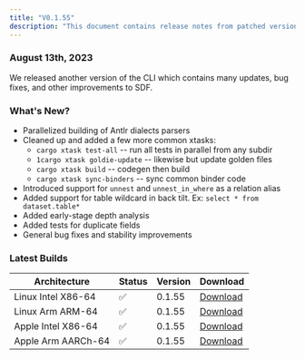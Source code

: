 ```yaml
---
title: "V0.1.55"
description: "This document contains release notes from patched version v0.1.55 of SDF."
---
```

### August 13th, 2023

We released another version of the CLI which contains many updates, bug fixes, and other improvements to SDF.

### What's New?
- Parallelized building of Antlr dialects parsers 
- Cleaned up and added a few more common xtasks:
    - `cargo xtask test-all` -- run all tests in parallel from any subdir
    - `1cargo xtask goldie-update` -- likewise but update golden files
    - `cargo xtask build` -- codegen then build
    - `cargo xtask sync-binders` -- sync common binder code
- Introduced support for `unnest` and `unnest_in_where` as a relation alias 
- Added support for table wildcard in back tilt. Ex: `select * from dataset.table*`
- Added early-stage depth analysis 
- Added tests for duplicate fields
- General bug fixes and stability improvements

### Latest Builds 

| Architecture           | Status | Version | Download |
| ---------------------- | ------ | ------- | -------- |
| Linux Intel X86-64     |   ✅   | 0.1.55  | [Download](https://cdn.sdf.com/releases/download/sdf-v0.1.55-x86_64-unknown-linux-musl.tar.gz) |
| Linux Arm ARM-64       |   ✅   | 0.1.55  | [Download](https://cdn.sdf.com/releases/download/sdf-v0.1.55-arm-unknown-linux-gnueabihf.tar.gz) |
| Apple Intel X86-64     |   ✅   | 0.1.55  | [Download](https://cdn.sdf.com/releases/download/sdf-v0.1.55-x86_64-apple-darwin.tar.gz) |
| Apple Arm AARCh-64     |   ✅   | 0.1.55  | [Download](https://cdn.sdf.com/releases/download/sdf-v0.1.55-aarch64-apple-darwin.tar.gz) |
